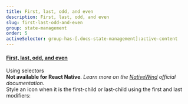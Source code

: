 ```yaml
---
title: First, last, odd, and even
description: First, last, odd, and even
slug: first-last-odd-and-even
group: state-management
order: 5
activeSelector: group-has-[.docs-state-management]:active-content
---
```


#### [First, last, odd, and even](https://tailwindcss.com/docs/hover-focus-and-other-states#first-last-odd-and-even)
Using selectors
<br />
__Not available for React Native__. _Learn more on the [NativeWind](https://www.nativewind.dev/core-concepts/states) official documentation._
<br />
Style an icon when it is the first-child or last-child using the first and last modifiers:

